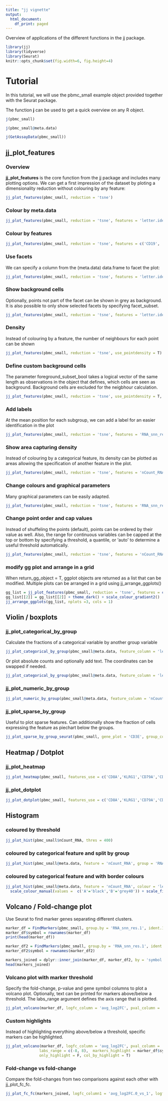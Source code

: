 ---
title: "jj vignette"
output:
  html_document:
    df_print: paged
---

Overview of applications of the different functions in the jj package.

```{r include=F}
library(jj)
library(tidyverse)
library(Seurat)
knitr::opts_chunk$set(fig.width=6, fig.height=4) 
```

# Tutorial

In this tutorial, we will use the pbmc_small example object provided together with the Seurat package.

The function **j** can be used to get a quick overview on any R object.

```{r}
j(pbmc_small)
```

```{r}
j(pbmc_small@meta.data)
```

```{r}
j(GetAssayData(pbmc_small))
```


## jj_plot_features {.tabset}

### Overview

**jj_plot_features** is the core function from the jj package and includes many plotting options.
We can get a first impression of the dataset by ploting a dimensionality reduction without colouring by any feature:

```{r}
jj_plot_features(pbmc_small, reduction = 'tsne')
```

### Colour by meta.data

```{r}
jj_plot_features(pbmc_small, reduction = 'tsne', features = 'letter.idents')
```

### Colour by features

```{r}
jj_plot_features(pbmc_small, reduction = 'tsne', features = c('CD19', 'CD8A'), cap_top = 'auto')
```

### Use facets

We can specify a column from the (meta.data) data.frame to facet the plot:

```{r}
jj_plot_features(pbmc_small, reduction = 'tsne', features = 'letter.idents', facet_by = 'groups')
```

### Show background cells

Optionally, points not part of the facet can be shown in grey as background. It is also possible to only show selected facets by specifying facet_subset.

```{r}
jj_plot_features(pbmc_small, reduction = 'tsne', features = 'letter.idents', facet_by = 'groups', show_background_cells = T, facet_subset = 'g2')
```


### Density

Instead of colouring by a feature, the number of neighbours for each point can be shown

```{r}
jj_plot_features(pbmc_small, reduction = 'tsne', use_pointdensity = T)
```

### Define custom background cells

The parameter foreground_subset_bool takes a logical vector of the same length as observations in the object that defines, which cells are seen as background. Background cells are excluded for the neigbhour calculation.

```{r}
jj_plot_features(pbmc_small, reduction = 'tsne', use_pointdensity = T, foreground_subset_bool = pbmc_small$letter.idents == 'A', show_background_cells = T, my_title = 'Letter.ident A neigbour count')
```

### Add labels

At the mean position for each subgroup, we can add a label for an easier identification in the plot

```{r}
jj_plot_features(pbmc_small, reduction = 'tsne', features = 'RNA_snn_res.1', label_type = 'geom_label', fill_colors = 'white')
```

### Show area capturing density

Instead of colouring by a categorical feature, its density can be plotted as areas allowing the specification of another feature in the plot.

```{r}
jj_plot_features(pbmc_small, reduction = 'tsne', features = 'nCount_RNA', area_by = 'RNA_snn_res.1', )
```

### Change colours and graphical parameters

Many graphical parameters can be easily adapted. 

```{r}
jj_plot_features(pbmc_small, reduction = 'tsne', features = 'RNA_snn_res.1', custom_colors = c('0' = 'orange', '1' = 'darkblue', '2' = "#FF0011"), pt_size = 5, custom_theme = theme_classic(), my_title = 'Seurat Clusters', xlabel = 'Dim. 1', ylabel = 'Dim. 2', shape = 18, alpha = 0.8)
```

### Change point order and cap values

Instead of shuffeling the points (default), points can be ordered by their value as well. Also, the range for continuous variables can be capped at the top or bottom by specifying a threshold, a quantile, or 'auto' to determine a useful threshold automatically.

```{r}
jj_plot_features(pbmc_small, reduction = 'tsne', features = 'nCount_RNA', color_scale = 'spectral', pt_size = 5, order_type = 'order', cap_top = 'q90', cap_bottom = 200)
```

### modify gg plot and arrange in a grid

When return_gg_object = T, ggplot objects are returned as a list that can be modified. Multiple plots can be arranged in a grid using jj_arrange_ggplots()

```{r}
gg_list = jj_plot_features(pbmc_small, reduction = 'tsne', features = c('letter.idents', 'nCount_RNA', 'RNA_snn_res.1'), return_gg_object = T)
gg_list[[2]] = gg_list[[2]] + theme_dark() + scale_colour_gradient2()
jj_arrange_ggplots(gg_list, nplots =3, cols = 1)
```


## Violin / boxplots {.tabset}

### jj_plot_categorical_by_group

Calculate the fractions of a categorical variable by another group variable

```{r}
jj_plot_categorical_by_group(pbmc_small@meta.data, feature_column = 'letter.idents', group_column = 'RNA_snn_res.1')
```
Or plot absolute counts and optionally add text. The coordinates can be swapped if needed.

```{r}
jj_plot_categorical_by_group(pbmc_small@meta.data, feature_column = 'letter.idents', group_column = 'RNA_snn_res.1', absolute_numbers = T, add_text = T, flip_coordinates = T)
```

### jj_plot_numeric_by_group

```{r}
jj_plot_numeric_by_group(pbmc_small@meta.data, feature_column = 'nCount_RNA', group_column = 'RNA_snn_res.1', order = T)
```

### jj_plot_sparse_by_group

Useful to plot sparse features. Can additionally show the fraction of cells expressing the feature as piechart below the groups.

```{r}
jj_plot_sparse_by_group_seurat(pbmc_small, gene_plot = 'CD3E', group_column = 'RNA_snn_res.1', plot_cell_sample = T)
```

## Heatmap / Dotplot {.tabset}

### jj_plot_heatmap

```{r}
jj_plot_heatmap(pbmc_small, features_use = c('CD8A','KLRG1','CD79A','CD79B','CD3E'), group_vec = pbmc_small$RNA_snn_res.1)
```

### jj_plot_dotplot

```{r}
jj_plot_dotplot(pbmc_small, features_use = c('CD8A','KLRG1','CD79A','CD79B','CD3E'), group_vec = pbmc_small$RNA_snn_res.1)
```


## Histogram {.tabset}

### coloured by threshold

```{r}
jj_plot_hist(pbmc_small$nCount_RNA, thres = 400)
```

### coloured by categorical feature and split by group

```{r}
jj_plot_hist(pbmc_small@meta.data, feature = 'nCount_RNA', group = 'RNA_snn_res.1', fill = 'letter.idents', nbins = 30)
```
### coloured by categorical feature and with border colours

```{r}
jj_plot_hist(pbmc_small@meta.data, feature = 'nCount_RNA', colour = 'letter.idents', fill = 'RNA_snn_res.1', nbins = 30, size = 1.2) + 
  scale_colour_manual(values =  c('A'='black','B'='grey40')) + scale_fill_manual(values = jj_get_jj_colours(pbmc_small$RNA_snn_res.1))
```

## Volcano / Fold-change plot {.tabset}

Use Seurat to find marker genes separating different clusters.

```{r}
marker_df = FindMarkers(pbmc_small, group.by = 'RNA_snn_res.1', ident.1 = '0', ident.2 = '1', verbose = F)
marker_df$symbol = rownames(marker_df)
print(head(marker_df))

marker_df2 = FindMarkers(pbmc_small, group.by = 'RNA_snn_res.1', ident.1 = '0', ident.2 = '2', verbose = F)
marker_df2$symbol = rownames(marker_df2)

markers_joined = dplyr::inner_join(marker_df, marker_df2, by = 'symbol', suffix = c('.0_vs_1', '.0_vs_2'))
head(markers_joined)
```

### Volcano plot with marker threshold 

Specify the fold-change, p-value and gene symbol columns to plot a volcano plot. Optionally, text can be printed for markers above/below a threshold. The labs_range argument defines the axis range that is plotted.


```{r}
jj_plot_volcano(marker_df, logfc_column = 'avg_log2FC', pval_column = 'p_val', symbol_column = 'symbol', use_text = T, labs_range = c(-7,7), marker_thres = 5)
```
### Custom highlights

Instead of highlighting everything above/below a threshold, specific markers can be highlighted.

```{r}
jj_plot_volcano(marker_df, logfc_column = 'avg_log2FC', pval_column = 'p_val', symbol_column = 'symbol',
               labs_range = c(-8, 8),  markers_highlight = marker_df$symbol[1:4], pt.size = 1.5, marker_thres = Inf,
               only_highlight = F, col_by_highlight = T)
```

### Fold-change vs fold-change

Compare the fold-changes from two comparisons against each other with jj_plot_fc_fc.

```{r}
jj_plot_fc_fc(markers_joined, logfc_column1 = 'avg_log2FC.0_vs_1', logfc_column2 = 'avg_log2FC.0_vs_2',symbol_column = 'symbol', labs_range = c(-8,8, -8,8), marker_thres = 5, use_text = T) 
```

